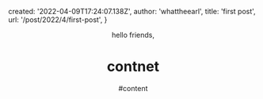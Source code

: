 
  created: '2022-04-09T17:24:07.138Z',
  author: 'whattheearl',
  title: 'first post',
  url: '/post/2022/4/first-post',
}

<Head>
  <title>first post | jearl</title>
  <link rel="icon" href="/favicon.ico" />
</Head>
<Header title={"Post"} back={true} />

hello friends,
# contnet
<div style={{display: 'flex'}}>
  <div>#content</div>
</div>


